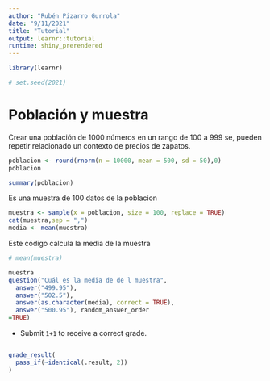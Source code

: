 ---
author: "Rubén Pizarro Gurrola"
date: "9/11/2021"
title: "Tutorial"
output: learnr::tutorial
runtime: shiny_prerendered
---

```{r message=FALSE, warning=FALSE, include=FALSE}
library(learnr)

```


```{r include=FALSE}
# set.seed(2021)
```

# Población y muestra

Crear una población de 1000 números en un rango de 100 a 999 se, pueden repetir relacionado un contexto de precios de zapatos.

```{r }
poblacion <- round(rnorm(n = 10000, mean = 500, sd = 50),0)
poblacion

summary(poblacion)
```

Es una muestra de 100 datos de la poblacion
```{r include=FALSE}
muestra <- sample(x = poblacion, size = 100, replace = TRUE)
cat(muestra,sep = ",")
media <- mean(muestra)
```

Este código calcula la media de la muestra

```{r media_muestra, exercise=TRUE}
# mean(muestra)
```

```{r media, echo=FALSE}
muestra
question("Cuál es la media de de l muestra",
  answer("499.95"),
  answer("502.5"),
  answer(as.character(media), correct = TRUE),
  answer("500.95"), random_answer_order	
=TRUE)
```

* Submit `1+1` to receive a correct grade.

```{r exercise1, exercise = TRUE}

```
 
```{r exercise1-check}
grade_result(
  pass_if(~identical(.result, 2))
)
```

